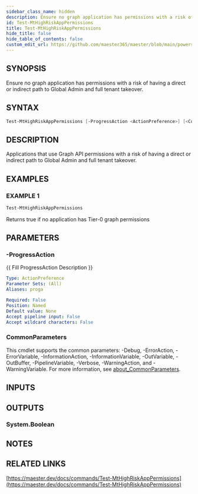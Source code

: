 ```yaml
---
sidebar_class_name: hidden
description: Ensure no graph application has permissions with a risk of having a direct or indirect path to Global Admin and full tenant takeover.
id: Test-MtHighRiskAppPermissions
title: Test-MtHighRiskAppPermissions
hide_title: false
hide_table_of_contents: false
custom_edit_url: https://github.com/maester365/maester/blob/main/powershell/public/Test-MtHighRiskAppPermissions.ps1
---
```


## SYNOPSIS

Ensure no graph application has permissions with a risk of having a direct or indirect path to Global Admin and full tenant takeover.

## SYNTAX

```powershell
Test-MtHighRiskAppPermissions [-ProgressAction <ActionPreference>] [<CommonParameters>]
```

## DESCRIPTION

Applications that use Graph API permissions with a risk of having a direct or indirect path to Global Admin and full tenant takeover.

## EXAMPLES

### EXAMPLE 1

```powershell
Test-MtHighRiskAppPermissions
```

Returns true if no application has Tier-0 graph permissions

## PARAMETERS

### -ProgressAction

\{\{ Fill ProgressAction Description \}\}

```yaml
Type: ActionPreference
Parameter Sets: (All)
Aliases: proga

Required: False
Position: Named
Default value: None
Accept pipeline input: False
Accept wildcard characters: False
```

### CommonParameters

This cmdlet supports the common parameters: -Debug, -ErrorAction, -ErrorVariable, -InformationAction, -InformationVariable, -OutVariable, -OutBuffer, -PipelineVariable, -Verbose, -WarningAction, and -WarningVariable. For more information, see [about_CommonParameters](http://go.microsoft.com/fwlink/?LinkID=113216).

## INPUTS

## OUTPUTS

### System.Boolean

## NOTES

## RELATED LINKS

[https://maester.dev/docs/commands/Test-MtHighRiskAppPermissions](https://maester.dev/docs/commands/Test-MtHighRiskAppPermissions)
